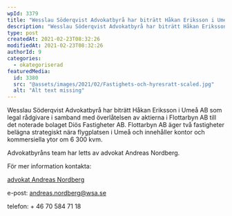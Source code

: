```yaml
---
wpId: 3379
title: "Wesslau Söderqvist Advokatbyrå har biträtt Håkan Eriksson i Umeå AB vid överlåtelse av aktierna i Flottarbyn AB"
description: "Wesslau Söderqvist Advokatbyrå har biträtt Håkan Eriksson i Umeå AB som legal rådgivare i samband med överlåtelsen av aktierna i Flottarbyn AB till det noterade bolaget Diös Fastigheter AB. Flottarbyn&hellip;"
type: post
createdAt: 2021-02-23T08:32:26
modifiedAt: 2021-02-23T08:32:26
authorId: 9
categories:
  - okategoriserad
featuredMedia:
  id: 3380
  src: "@assets/images/2021/02/Fastighets-och-hyresratt-scaled.jpg"
  alt: "Alt text missing"
---
```


Wesslau Söderqvist Advokatbyrå har biträtt Håkan Eriksson i Umeå AB som legal rådgivare i samband med överlåtelsen av aktierna i Flottarbyn AB till det noterade bolaget Diös Fastigheter AB. Flottarbyn AB äger två fastigheter belägna strategiskt nära flygplatsen i Umeå och innehåller kontor och kommersiella ytor om 6 300 kvm.

Advokatbyråns team har letts av advokat Andreas Nordberg.

För mer information kontakta:

[advokat Andreas Nordberg](/medarbetare/andreas-nordberg/)

e-post: [andreas.nordberg@wsa.se](mailto:andreas.nordberg@wsa.se)

telefon: + 46 70 584 71 18